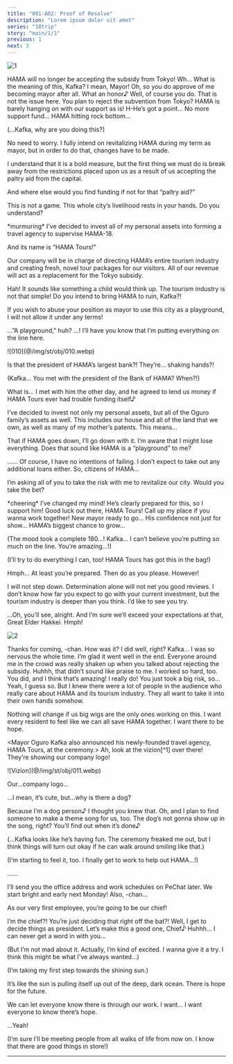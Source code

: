 ```yaml
---
title: "001-A02: Proof of Resolve"
description: "Lorem ipsum dolor sit amet"
series: "18trip"
story: "main/1/1"
previous: 1
next: 3
---
```



<Divider loc="Ceremony Grounds" />

![1](1.jpg)

<Bubble character="Kafka">
HAMA will no longer be accepting the subsidy from Tokyo!
</Bubble>

<Bubble character="Hakkei">
Wh… What is the meaning of this, Kafka? I mean, Mayor!
</Bubble>

<Bubble character="Kafka">
Oh, so you do approve of me becoming mayor after all. What an honor♪ Well, of course you do.
</Bubble>

<Bubble character="Hakkei">
That is not the issue here. You plan to reject the subvention from Tokyo? HAMA is barely hanging on with our support as is!
</Bubble>

<Bubble character="Hama Citizen A">
H-He’s got a point…
</Bubble>

<Bubble character="Hama Citizen D">
No more support fund… HAMA hitting rock bottom…
</Bubble>

<Bubble mc>
<p class="t">(...Kafka, why are you doing this?)</p>
</Bubble>

<Bubble character="Kafka">
No need to worry. I fully intend on revitalizing HAMA during my term as mayor, but in order to do that, changes have to be made.

I understand that it is a bold measure, but the first thing we must do is break away from the restrictions placed upon us as a result of us accepting the paltry aid from the capital.
</Bubble>

<Bubble character="Hakkei">
And where else would you find funding if not for that “paltry aid?”

This is not a game. This whole city’s livelihood rests in your hands. Do you understand?
</Bubble>

<Narration>
&ast;murmuring&ast;
</Narration>

<Bubble character="Kafka">
I’ve decided to invest all of my personal assets into forming a travel agency to supervise HAMA-18.

And its name is “HAMA Tours!”

Our company will be in charge of directing HAMA’s entire tourism industry and creating fresh, novel tour packages for our visitors. All of our revenue will act as a replacement for the Tokyo subsidy.
</Bubble>

<Bubble character="Hakkei">
Hah! It sounds like something a child would think up. The tourism industry is not that simple! Do you intend to bring HAMA to ruin, Kafka?!

If you wish to abuse your position as mayor to use this city as a playground, I will not allow it under any terms!
</Bubble>

<Bubble character="Kafka">
…”A playground,” huh?
</Bubble>

<Bubble character="Hakkei">
…!
</Bubble>

<Bubble character="Kafka">
I’ll have you know that I’m putting everything on the line here.
</Bubble>

<p class="obj">![010](@/img/st/obj/010.webp)</p>

<Bubble character="Hama Citizen A">
Is that the president of HAMA’s largest bank?! They’re… shaking hands?!
</Bubble>

<Bubble mc>
<p class="t">(Kafka… You met with the president of the Bank of HAMA? When?!)</p>
</Bubble>

<Bubble character="Hakkei">
What is…
</Bubble>

<Bubble character="Kafka">
I met with him the other day, and he agreed to lend us money if HAMA Tours ever had trouble funding itself♪

I’ve decided to invest not only my personal assets, but all of the Oguro family’s assets as well. This includes our house and all of the land that we own, as well as many of my mother’s patents. This means…

That if HAMA goes down, I’ll go down with it. I’m aware that I might lose everything. Does that sound like HAMA is a “playground” to me?
</Bubble>

<Bubble character="Hakkei">
……
</Bubble>

<Bubble character="Kafka">
Of course, I have no intentions of failing. I don’t expect to take out any additional loans either. So, citizens of HAMA…

I’m asking all of you to take the risk with me to revitalize our city. Would you take the bet?
</Bubble>

<Narration>
&ast;cheering&ast;
</Narration>

<Bubble character="Hama Citizen B">
I’ve changed my mind! He’s clearly prepared for this, so I support him!
</Bubble>

<Bubble character="Hama Citizen C">
Good luck out there, HAMA Tours! Call up my place if you wanna work together!
</Bubble>

<Bubble character="Hama Citizen D">
New mayor ready to go… His confidence not just for show… HAMA’s biggest chance to grow…
</Bubble>

<Bubble mc>
<p class="t">(The mood took a complete 180…! Kafka… I can’t believe you’re putting so much on the line. You’re amazing…!)</p>

<p class="t">(I’ll try to do everything I can, too! HAMA Tours has got this in the bag!)</p>
</Bubble>

<Bubble character="Hakkei">
Hmph… At least you’re prepared. Then do as you please. However!

I will not step down. Determination alone will not net you good reviews. I don’t know how far you expect to go with your current investment, but the tourism industry is deeper than you think. I’d like to see you try.
</Bubble>

<Bubble character="Kafka">
…Oh, you’ll see, alright. And I’m sure we’ll exceed your expectations at that, Great Elder Hakkei.
</Bubble>

<Bubble character="Hakkei">
Hmph!
</Bubble>

<Divider loc="HAMA Streets" />

![2](2.jpg)

<Bubble character="Kafka">
Thanks for coming, <Name first/>-chan. How was it? I did well, right?
</Bubble>

<Bubble mc>
Kafka… I was so nervous the whole time. I’m glad it went well in the end. Everyone around me in the crowd was really shaken up when you talked about rejecting the subsidy.
</Bubble>

<Bubble character="Kafka">
Huhhh, that didn’t sound like praise to me. I worked so hard, too.
</Bubble>

<Bubble mc>
You did, and I think that’s amazing! I really do! You just took a big risk, so…
</Bubble>

<Bubble character="Kafka">
Yeah, I guess so. But I knew there were a lot of people in the audience who really care about HAMA and its tourism industry. They all want to take it into their own hands somehow.

Nothing will change if us big wigs are the only ones working on this. I want every resident to feel like we can all save HAMA together. I want there to be hope.
</Bubble>

<Bubble character="News Reporter">
&lt;Mayor Oguro Kafka also announced his newly-founded travel agency, HAMA Tours, at the ceremony.&gt;
</Bubble>

<Bubble character="Kafka">
Ah, look at the vizion[^1] over there! They’re showing our company logo!
</Bubble>

<p class="obj">![Vizion](@/img/st/obj/011.webp)</p>

<Bubble mc>
Our…company logo…

…I mean, it’s cute, but…why is there a dog?
</Bubble>

<Bubble character="Kafka">
Because I’m a dog person♪ I thought you knew that. Oh, and I plan to find someone to make a theme song for us, too.
</Bubble>

<Bubble mc>
The dog’s not gonna show up in the song, right?
</Bubble>

<Bubble character="Kafka">
You’ll find out when it’s done♪
</Bubble>

<Bubble mc>
<p class="t">(...Kafka looks like he’s having fun. The ceremony freaked me out, but I think things will turn out okay if he can walk around smiling like that.)</p>

<p class="t">(I’m starting to feel it, too. I finally get to work to help out HAMA…!)</p>
</Bubble>

<Bubble character="Kafka">
……

I’ll send you the office address and work schedules on PeChat later. We start bright and early next Monday! Also, <Name first />-chan…

As our very first employee, you’re going to be our chief!
</Bubble>

<Bubble mc>
I’m the chief?! You’re just deciding that right off the bat?!
</Bubble>

<Bubble character="Kafka">
Well, I get to decide things as president. Let’s make this a good one, Chief♪
</Bubble>

<Bubble mc>
Huhhh… I can never get a word in with you…

<p class="t">(But I’m not mad about it. Actually, I’m kind of excited. I wanna give it a try. I think this might be what I’ve always wanted…)</p>

<p class="t">(I’m taking my first step towards the shining sun.)</p>
</Bubble>

<Bubble character="Kafka">
It’s like the sun is pulling itself up out of the deep, dark ocean. There is hope for the future.

We can let everyone know there is through our work. I want… I want everyone to know there’s hope.
</Bubble>

<Bubble mc>
…Yeah!

<p class="t">(I’m sure I’ll be meeting people from all walks of life from now on. I know that there are good things in store!)</p>
</Bubble>

---

[^1]: From ビジョン. Seems to be an 18trip-invented word for the hologram/screen/billboards that's seen in a lot of the game's environments.
